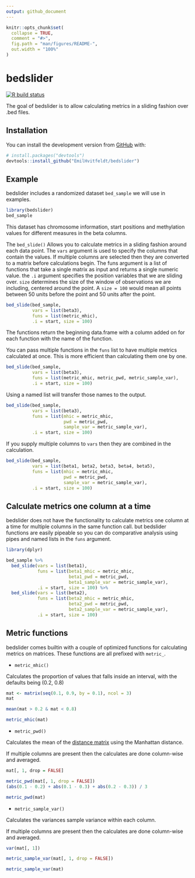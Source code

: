 ```yaml
---
output: github_document
---
```


<!-- README.md is generated from README.Rmd. Please edit that file -->

```r
knitr::opts_chunk$set(
  collapse = TRUE,
  comment = "#>",
  fig.path = "man/figures/README-",
  out.width = "100%"
)
```

# bedslider

<!-- badges: start -->
[![R build status](https://github.com/EmilHvitfeldt/bedslider/workflows/R-CMD-check/badge.svg)](https://github.com/EmilHvitfeldt/bedslider/actions)
<!-- badges: end -->

The goal of bedslider is to allow calculating metrics in a sliding fashion over .bed files.

## Installation

You can install the development version from [GitHub](https://github.com/) with:

``` r
# install.packages("devtools")
devtools::install_github("EmilHvitfeldt/bedslider")
```

## Example

bedslider includes a randomized dataset `bed_sample` we will use in examples.

```r
library(bedslider)
bed_sample
```

This dataset has chromosome information, start positions and methylation values for different measures in the beta columns.

The `bed_slide()` Allows you to calculate metrics in a sliding fashion around each data point.
The `vars` argument is used to specify the columns that contain the values. If multiple columns are selected then they are converted to a matrix before calculations begin.
The funs argument is a list of functions that take a single matrix as input and returns a single numeric value.
the `.i` argument specifies the position variables that we are sliding over.
`size` determines the size of the window of observations we are including, centered around the point. A `size = 100` would mean all points between 50 units before the point and 50 units after the point.

```r
bed_slide(bed_sample,
          vars = list(beta3),
          funs = list(metric_mhic),
          .i = start, size = 100)
```
The functions return the beginning data.frame with a column added on for each function with the name of the function.

You can pass multiple functions in the `funs` list to have multiple metrics calculated at once.
This is more efficient than calculating them one by one.

```r
bed_slide(bed_sample,
          vars = list(beta3),
          funs = list(metric_mhic, metric_pwd, metric_sample_var),
          .i = start, size = 100)
```

Using a named list will transfer those names to the output.

```r
bed_slide(bed_sample,
          vars = list(beta3),
          funs = list(mhic = metric_mhic,
                      pwd = metric_pwd, 
                      sample_var = metric_sample_var),
          .i = start, size = 100)
```
If you supply multiple columns to `vars` then they are combined in the calculation.

```r
bed_slide(bed_sample,
          vars = list(beta1, beta2, beta3, beta4, beta5),
          funs = list(mhic = metric_mhic,
                      pwd = metric_pwd, 
                      sample_var = metric_sample_var),
          .i = start, size = 100)
```
## Calculate metrics one column at a time

bedslider does not have the functionality to calculate metrics one column at a time for multiple columns in the same function call.
but bedslider functions are easily pipeable so you can do comparative analysis using pipes and named lists in the `funs` argument.

```r
library(dplyr)

bed_sample %>% 
  bed_slide(vars = list(beta1),
            funs = list(beta1_mhic = metric_mhic, 
                        beta1_pwd = metric_pwd, 
                        beta1_sample_var = metric_sample_var),
            .i = start, size = 100) %>%
  bed_slide(vars = list(beta2),
            funs = list(beta2_mhic = metric_mhic, 
                        beta2_pwd = metric_pwd, 
                        beta2_sample_var = metric_sample_var),
            .i = start, size = 100)
```


## Metric functions

bedslider comes builtin with a couple of optimized functions for calculating metrics on matrices. These functions are all prefixed with `metric_`.

- `metric_mhic()`

Calculates the proportion of values that falls inside an interval, with the defaults being (0.2, 0.8)

```r
mat <- matrix(seq(0.1, 0.9, by = 0.1), ncol = 3)
mat
```

```r
mean(mat > 0.2 & mat < 0.8)

metric_mhic(mat)
```

- `metric_pwd()`

Calculates the mean of the [distance matrix](https://en.wikipedia.org/wiki/Distance_matrix) using the Manhattan distance.

If multiple columns are present then the calculates are done column-wise and averaged.

```r
mat[, 1, drop = FALSE]

metric_pwd(mat[, 1, drop = FALSE])
(abs(0.1 - 0.2) + abs(0.1 - 0.3) + abs(0.2 - 0.3)) / 3

metric_pwd(mat)
```

- `metric_sample_var()`

Calculates the variances sample variance within each column.

If multiple columns are present then the calculates are done column-wise and averaged.

```r
var(mat[, 1])

metric_sample_var(mat[, 1, drop = FALSE])

metric_sample_var(mat)
```
